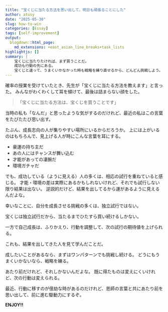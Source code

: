 ```yaml
---
title: "宝くじに当たる方法を思い出して、明日も頑張ることにした"
author: atusy
date: "2025-05-30"
slug: how-to-win
categories: [Essay]
tags: [self-improvement]
output:
  blogdown::html_page:
    md_extensions: +east_asian_line_breaks+task_lists
highlightjs: []
summary: |
    宝くじに当たりたければ、まず買うことだ。
    成功も行動の先にある。
    宝くじと違って、うまくいかなかった時も戦略を練り直せるから、どんどん挑戦しよう。
---
```


確率の授業を受けていたとき、先生が「宝くじに当たる方法を教えます」と言った。
みんながわくわくして耳を傾けて、最後は詰まらない顔をした。

> 「宝くじに当たる方法は、宝くじを買うことです」

当時の私も「なんだ」と思ったような気がするのだけれど、最近の私はこの言葉をたびたたび思い出す。

たぶん、成長志向の人が集りやすい場所にいるからだろうか。
上には上がいるのはもちろんで、見上げる人が時にこんな言葉を耳にする。

- 豪運の持ち主だ
- あの人にはチャンスが舞い込む
- 才能があっての凄腕だ
- 環境ガチャだ

でも、成功している（ように見える）人の多くは、相応の試行を重ねていると感じる。
才能・環境の差は実際にあるかもしれないけれど、それでも試行しない限り結果は出ない。
逆説的だけど、結果を出してるから運があるように見えるんだよな。

幸いなことに、自分を成長させる挑戦の多くは、独立試行ではない。

宝くじは独立試行だから、当たるまでひたすら買い続けるしかない。

一方で自己成長は、ふりかえり、行動を調整して、次の試行の期待値を上げられる。

これも、結果を出してきた人を見て学んだことだ。

成したいことがあるなら、まずはワンパターンでも挑戦し続ける。
どうにもうまくいかないなら、戦略を練る。

あたり前だけれど、それしかないんだよな。
既に得たものは変えにくいけれど、次の行動は変えられる。

最近、行動に移すのが億劫な時があるのだけれど、恩師の言葉と共にあたり前を思い出して、前に進む駆動力にするぞ。

**ENJOY!!**
